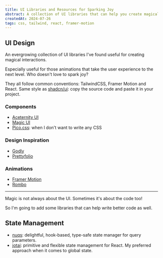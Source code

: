 ```yaml
---
title: UI Libraries and Resources for Sparking Joy
abstract: A collection of UI libraries that can help you create magical interactions.
createdAt: 2024-07-26
tags: css, tailwind, react, framer-motion
---
```


## UI Design

An evergrowing collection of UI libraries I've found useful for creating magical interactions.

Especially useful for those animations that take the user experience to the next level. Who doesn't love to spark joy?

They all follow common conventions: TailwindCSS, Framer Motion and React. Same style as [shadcn/ui](https://ui.shadcn.com/): copy the source code and paste it in your project.

### Components

- [Aceternity UI](https://ui.aceternity.com/components)
- [Magic UI](https://magicui.design/docs/components/marquee)
- [Pico.css](https://picocss.com/): when I don't want to write any CSS

### Design Inspiration

- [Godly](https://godly.website/)
- [Prettyfolio](https://www.prettyfolio.com/)

### Animations

- [Framer Motion](https://www.framer.com/motion/)
- [Rombo](https://rombo.co/tailwind/)

---

Magic is not always about the UI. Sometimes it's about the code too!

So I'm going to add some libraries that can help write better code as well.

## State Management

- [nuqs](https://nuqs.47ng.com/): delightful, hook-based, type-safe state manager for query parameters.
- [jotai](https://jotai.org/): primitive and flexible state management for React. My preferred approach when it comes to global state.
